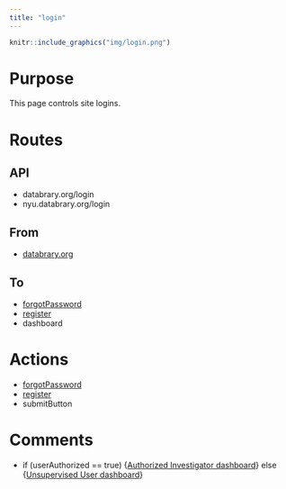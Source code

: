 ```yaml
---
title: "login"
---
```


```r
knitr::include_graphics("img/login.png")
```

# Purpose

This page controls site logins.

# Routes

## API

- databrary.org/login
- nyu.databrary.org/login

## From

- [databrary.org](databrary.org.html)

## To

- [forgotPassword](forgotPassword.html)
- [register](register.html)
- dashboard

# Actions

- [forgotPassword](forgotPassword.html)
- [register](register.html)
- submitButton

# Comments

 - if (userAuthorized == true) {[Authorized Investigator dashboard](landingPageAuth.html)} else {[Unsupervised User dashboard](landingPageNoAuth.html)}